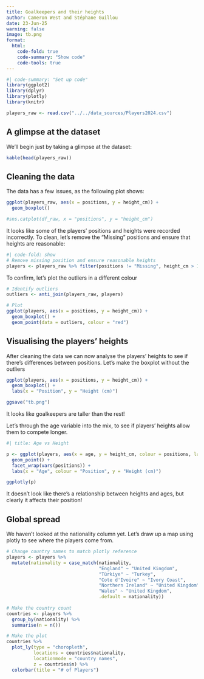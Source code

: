 ```yaml
---
title: Goalkeepers and their heights
author: Cameron West and Stéphane Guillou
date: 23-Jun-25
warning: false
image: tb.png
format:
  html:
    code-fold: true
    code-summary: "Show code"
    code-tools: true
---
```


```R
#| code-summary: "Set up code"
library(ggplot2)
library(dplyr)
library(plotly)
library(knitr)

players_raw <- read.csv("../../data_sources/Players2024.csv")


```

## A glimpse at the dataset

We'll begin just by taking a glimpse at the dataset:
```R
kable(head(players_raw))
```

## Cleaning the data
The data has a few issues, as the following plot shows:

```R
ggplot(players_raw, aes(x = positions, y = height_cm)) +
  geom_boxplot() 

#sns.catplot(df_raw, x = "positions", y = "height_cm")
```

It looks like some of the players' positions and heights were recorded incorrectly. To clean, let's remove the "Missing" positions and ensure that heights are reasonable:

```R
#| code-fold: show
# Remove missing position and ensure reasonable heights
players <- players_raw %>% filter(positions != "Missing", height_cm > 100)
```

To confirm, let's plot the outliers in a different colour

```R
# Identify outliers
outliers <- anti_join(players_raw, players)

# Plot
ggplot(players, aes(x = positions, y = height_cm)) +
  geom_boxplot() + 
  geom_point(data = outliers, colour = "red")
```

## Visualising the players' heights

After cleaning the data we can now analyse the players' heights to see if there's differences between positions. Let's make the boxplot without the outliers

```R
ggplot(players, aes(x = positions, y = height_cm)) +
  geom_boxplot() +
  labs(x = "Position", y = "Height (cm)") 

ggsave("tb.png")
```

It looks like goalkeepers are taller than the rest! 

Let's through the age variable into the mix, to see if players' heights allow them to compete longer.

```R
#| title: Age vs Height

p <- ggplot(players, aes(x = age, y = height_cm, colour = positions, label = name, label2 = nationality)) + 
  geom_point() + 
  facet_wrap(vars(positions)) + 
  labs(x = "Age", colour = "Position", y = "Height (cm)")

ggplotly(p)
```

It doesn't look like there's a relationship between heights and ages, but clearly it affects their position!

## Global spread

We haven't looked at the nationality column yet. Let's draw up a map using plotly to see where the players come from. 

```R

# Change country names to match plotly reference
players <- players %>% 
  mutate(nationality = case_match(nationality,
                                  "England" ~ "United Kingdom",
                                  "Türkiye" ~ "Turkey",
                                  "Cote d'Ivoire" ~ "Ivory Coast",
                                  "Northern Ireland" ~ "United Kingdom",
                                  "Wales" ~ "United Kingdom",
                                  .default = nationality))
    
# Make the country count
countries <- players %>%
  group_by(nationality) %>%
  summarise(n = n())

# Make the plot
countries %>% 
  plot_ly(type = "choropleth", 
          locations = countries$nationality, 
          locationmode = "country names", 
          z = countries$n) %>%
  colorbar(title = "# of Players")

```